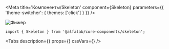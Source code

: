 


<Meta
    title='Компоненты/Skeleton'
    component={Skeleton}
    parameters={{ 'theme-switcher': { themes: ['click'] } }}
/>


<!-- Canvas -->

<Story name='Skeleton'>
    <div style={{
        width: 150,
        height: 150,
    }}>
        <Skeleton
            visible={ boolean('visible', true) }
            className={ text('className', '') }
            dataTestId={ text('dataTestId', '') }
            animate={ boolean('animate', true) }
        >
            <img
                width={ 150 }
                height={ 150 }
                alt="Фижер"
                src="https://rawgit.com/alfa-laboratory/arui-feather/master/logo.svg"
            />
        </Skeleton>
    </div>
</Story>


<!-- Docs -->

<ComponentHeader
    name='Skeleton'
    version={version}
    package='@alfalab/core-components/skeleton'
    stage={2}
    design='https://www.figma.com/file/hqSP3L6qu8UcL3sf18Su1M/Web-Components?node-id=13404%3A5'
/>

```tsx
import { Skeleton } from '@alfalab/core-components/skeleton';
```

<Tabs
    description={<Description />}
    props={<Props of={Skeleton} />}
    cssVars={<CssVars css={styles} />}
/>
